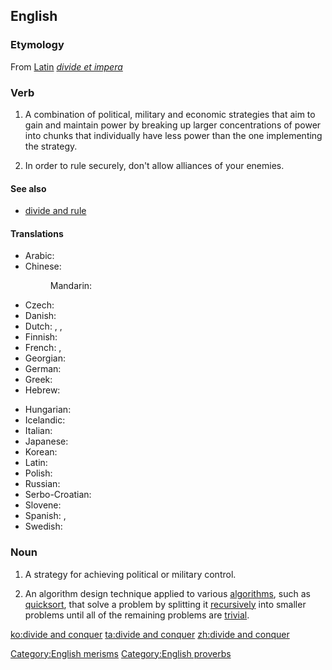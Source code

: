==English==

{{wikipedia}}

===Etymology===
From [[w:Latin|Latin]] ''[[divide et impera]]''

===Verb===
{{en-verb|head=[[divide]] [[and]] [[conquer]]|divides and conquers|dividing and conquering|divided and conquered}}

# A combination of political, military and economic strategies that aim to gain and maintain power by breaking up larger concentrations of power into chunks that individually have less power than the one implementing the strategy.
# {{context|as imperative|proverb|lang=en}} In order to rule securely, don't allow alliances of your enemies.

====See also====
* [[divide and rule]]

====Translations====
{{trans-top|Divide and conquer}}
* Arabic: {{t-|ar|فرق تسد|tr=fárriq tásud}}
* Chinese:
*: Mandarin: {{t|cmn|分而治之|tr=fēn'érzhìzhī|sc=Hani}}
* Czech: {{t-|cs|rozděl a panuj}}
* Danish: {{t-|da|del og hersk}}
* Dutch: {{t-|nl|divide et impera}}, {{t-|nl|deel en heers}}, {{t-|nl|verdeel en heers}}
* Finnish: {{t-|fi|hajota ja hallitse}}
* French: {{t-|fr|diviser pour mieux regner}}, {{t-|fr|diviser pour régner}}
* Georgian: {{t-|ka|დაყავი და იბატონე}}
* German: {{t-|de|teile und herrsche}}
* Greek: {{t+|el|διαίρει και βασίλευε}}
* Hebrew: {{t+|he|הפרד ומשול}}
{{trans-mid}}
* Hungarian: {{t-|hu|oszd meg és uralkodj}}
* Icelandic: {{t-|is|deila og drottna}}
* Italian: {{t-|it|dividi e domina}}
* Japanese: {{t-|ja|分割統治|tr=ぶんかつとうち, bunkatsu-tōchi}}
* Korean: {{t-|ko|분열시킨 뒤에 정복한다|sc=Hang}}
* Latin: {{t-|la|divide et impera}}
* Polish: {{t-|pl|dziel i rządź}}
* Russian: {{t-|ru|разделяй и властвуй|tr=razdeljáj i vlástvuj}}
* Serbo-Croatian: {{t-|sh|завади па владај|tr=zavadi pa vladaj|sc=Cyrl}}
* Slovene: {{t-|sl|deli in vladaj}}
* Spanish: {{t-|es|divide y conquista}}, {{t-|es|divide y vencerás}}
* Swedish: {{t-|sv|söndra och härska}}
{{trans-bottom}}

===Noun===
{{en-noun|head=[[divide]] [[and]] [[conquer]]|[[singulare tantum|this singular form only]]}}

# A strategy for achieving political or military control.
# {{context|computing|lang=en}} An algorithm design technique applied to various [[algorithm]]s, such as [[quicksort]], that solve a problem by splitting it [[recursively]] into smaller problems until all of the remaining problems are [[trivial]].

[[Category:English merisms]]
[[Category:English proverbs]]

[[ko:divide and conquer]]
[[ta:divide and conquer]]
[[zh:divide and conquer]]